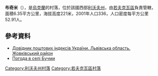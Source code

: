 {{coord|50|10|42|N|23|50|4|E|scale:100000|display=title}}

'''布奇米'''（{{lang-uk|Бучми}}），是[[烏克蘭|烏克蘭]]的村落，位於該國西部[[利沃夫州|利沃夫州]]，由[[若夫克瓦區|若夫克瓦區]]負責管轄，面積6.35平方公里，海拔高度221米，2001年人口336，人口密度每平方公里52.91人。

==參考資料==
*[http://www.uaidx.com/13/280/index Довідник поштових індексів України. Львівська область. Жовківський район] {{Wayback|url=http://www.uaidx.com/13/280/index |date=20161003171007 }}
* [http://weather.in.ua/ua/l'vovskaja/2424 Погода в селі Бучми] {{Wayback|url=http://weather.in.ua/ua/l'vovskaja/2424 |date=20071031030200 }}

{{DEFAULTSORT:Бучми}}
[[Category:利沃夫州村落|Category:利沃夫州村落]]
[[Category:若夫克瓦區村落|Category:若夫克瓦區村落]]


{{Lviv-geo-stub}}